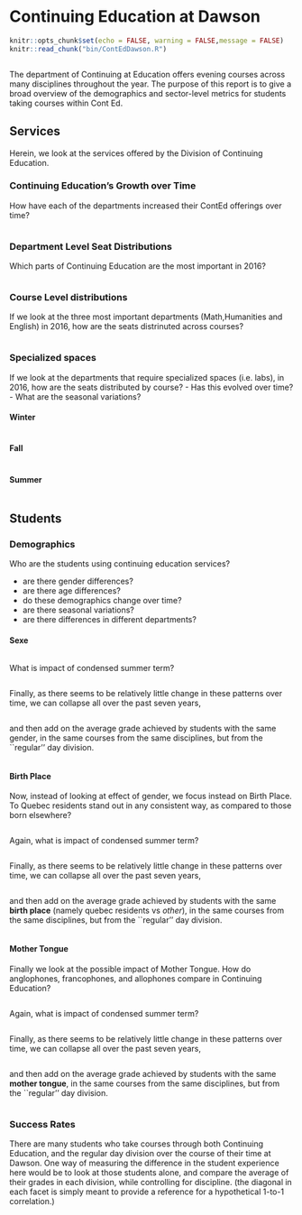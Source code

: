 # Continuing Education at Dawson

```r
knitr::opts_chunk$set(echo = FALSE, warning = FALSE,message = FALSE)
knitr::read_chunk("bin/ContEdDawson.R")
```

```r
```

The department of Continuing at Education offers evening courses across many disciplines throughout the year. The purpose of this report is to give a broad overview of the demographics and sector-level metrics for students taking courses within Cont Ed.

## Services

Herein, we look at the services offered by the Division of Continuing Education.

### Continuing Education's Growth over Time

How have each of the departments increased their ContEd offerings over time? 

```r
```

### Department Level Seat Distributions

Which parts of Continuing Education are the most important in 2016? 

```r
```

### Course Level distributions

If we look at the three most important departments (Math,Humanities and English) in 2016, how are the seats distrinuted across courses?

```r
```

### Specialized spaces

If we look at the departments that require specialized spaces (i.e. labs), in 2016, how are the seats distributed by course? 
 - Has this evolved over time?
 - What are the seasonal variations?

#### Winter
```r
```

#### Fall
```r
```

#### Summer
```r
```



## Students

### Demographics
Who are the students using continuing education services?

  - are there gender differences?
  - are there age differences?
  - do these demographics change over time?
  - are there seasonal variations?
  - are there differences in different departments?

#### Sexe
```r
```

What is impact of condensed summer term? 

```r
```

Finally, as there seems to be relatively little change in these patterns over time, we can collapse all over the past seven years, 

```r
```

and then add on the average grade achieved by students with the same gender, in the same courses from the same disciplines, but from the ``regular'' day division.

```r
```

#### Birth Place
Now, instead of looking at effect of gender, we focus instead on Birth Place. To Quebec residents stand out in any consistent way, as compared to those born elsewhere?

```r
```

Again, what is impact of condensed summer term? 

```r
```

Finally, as there seems to be relatively little change in these patterns over time, we can collapse all over the past seven years, 

```r
```

and then add on the average grade achieved by students with the same **birth place** (namely quebec residents vs *other*), in the same courses from the same disciplines, but from the ``regular'' day division.

```r
```


#### Mother Tongue
Finally we look at the possible impact of Mother Tongue. How do anglophones, francophones, and allophones compare in Continuing Education?

```r
```

Again, what is impact of condensed summer term? 

```r
```

Finally, as there seems to be relatively little change in these patterns over time, we can collapse all over the past seven years, 

```r
```

and then add on the average grade achieved by students with the same **mother tongue**, in the same courses from the same disciplines, but from the ``regular'' day division.

```r
```




### Success Rates

There are many students who take courses through both Continuing Education, and the regular day division over the course of their time at Dawson. One way of measuring the difference in the student experience here would be to look at those students alone, and compare the average of their grades in each division, while controlling for discipline. (the diagonal in each facet is simply meant to provide a reference for a hypothetical 1-to-1 correlation.) 

```r
```


